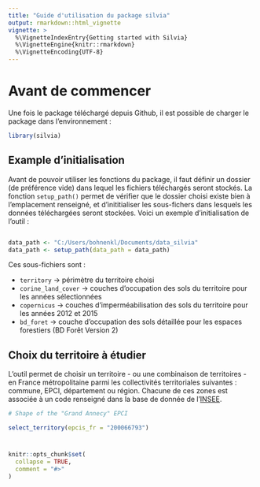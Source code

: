 ```yaml
---
title: "Guide d'utilisation du package silvia"
output: rmarkdown::html_vignette
vignette: >
  %\VignetteIndexEntry{Getting started with Silvia}
  %\VignetteEngine{knitr::rmarkdown}
  %\VignetteEncoding{UTF-8}
---
```


# Avant de commencer

Une fois le package téléchargé depuis Github, il est possible de charger le package dans l'environnement : 

```r
library(silvia)
```

## Example d'initialisation

Avant de pouvoir utiliser les fonctions du package, il faut définir un dossier (de préférence vide) dans lequel les fichiers téléchargés seront stockés. La fonction `setup_path()` permet de vérifier que le dossier choisi existe bien à l'emplacement renseigné, et d'inititialiser les sous-fichers dans lesquels les données téléchargées seront stockées. 
Voici un exemple d'initialisation de l'outil :

``` r 

data_path <- "C:/Users/bohnenkl/Documents/data_silvia"
data_path <- setup_path(data_path = data_path)

```

Ces sous-fichiers sont : 

-   `territory` -> périmètre du territoire choisi
-   `corine_land_cover` -> couches d'occupation des sols du territoire pour les années sélectionnées 
-   `copernicus` -> couches d'imperméabilisation des sols du territoire pour les années 2012 et 2015
-   `bd_foret` -> couche d'occupation des sols détaillée pour les espaces forestiers (BD Forêt Version 2)


## Choix du territoire à étudier 

L'outil permet de choisir un territoire - ou une combinaison de territoires - en France métropolitaine parmi les collectivités territoriales suivantes : commune, EPCI, département ou région. Chacune de ces zones est associée à un code renseigné dans la base de donnée de l'[INSEE](https://www.insee.fr/fr/information/6051727). 

``` r 
# Shape of the "Grand Annecy" EPCI

select_territory(epcis_fr = "200066793")

```

# 

```r
knitr::opts_chunk$set(
  collapse = TRUE,
  comment = "#>"
)
```


